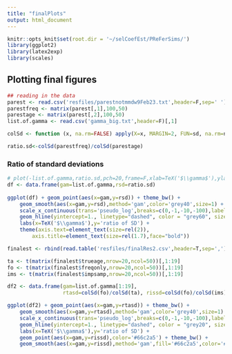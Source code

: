 ```yaml
---
title: "finalPlots"
output: html_document
---
```


```r
knitr::opts_knit$set(root.dir = '~/selCoefEst/PReFerSims/')
library(ggplot2)
library(latex2exp)
library(scales)
```

## Plotting final figures

```r
## reading in the data
parest <- read.csv('resfiles/parestnotmmdw9Feb23.txt',header=F,sep=' ')
parestfreq <- matrix(parest[,1],100,50)
parestage <- matrix(parest[,2],100,50)
list.of.gamma <- read.csv('gamma_big.txt',header=F)[,1]

colSd <- function (x, na.rm=FALSE) apply(X=x, MARGIN=2, FUN=sd, na.rm=na.rm)

ratio.sd<-colSd(parestfreq)/colSd(parestage)
```

### Ratio of standard deviations

```r
# plot(-list.of.gamma,ratio.sd,pch=20,frame=F,xlab=TeX('$\\gamma$'),ylab='ratio of SD',log='x',xaxt='n'); grid(); ylim(0.9,1.5); abline(h=1,col='grey80',lty=2); axis(1,at=1:5,labels=10^seq(-2,2,1))
df <- data.frame(gam=list.of.gamma,rsd=ratio.sd)
 
ggplot(df) + geom_point(aes(x=gam,y=rsd)) + theme_bw() + 
    geom_smooth(aes(x=gam,y=rsd),method='gam',color='grey40',size=1) +
    scale_x_continuous(trans='pseudo_log',breaks=c(0,-1,-10,-100),labels=c(0,-1,-10,-100)) +
    geom_hline(yintercept=1., linetype="dashed", color = "grey60", size=1) + 
    labs(x=TeX('$\\gamma$'),y='ratio of SD') +
    theme(axis.text=element_text(size=rel(2)),
        axis.title=element_text(size=rel(1.7),face="bold"))
```

```r
finalest <- rbind(read.table('resfiles/finalRes2.csv',header=T,sep=','),read.table('resfiles/finalRes2023-03-02.csv',header=T,sep=','))

ta <- t(matrix(finalest$trueage,nrow=20,ncol=50))[,1:19]
fo <- t(matrix(finalest$freqonly,nrow=20,ncol=50))[,1:19]
ims <- t(matrix(finalest$impsamp,nrow=20,ncol=50))[,1:19]

df2 <- data.frame(gam=list.of.gamma[1:19],
                  rtasd=colSd(fo)/colSd(ta), rissd=colSd(fo)/colSd(ims))

ggplot(df2) + geom_point(aes(x=gam,y=rtasd)) + theme_bw() + 
    geom_smooth(aes(x=gam,y=rtasd),method='gam',color='grey40',size=1) +
    scale_x_continuous(trans='pseudo_log',breaks=c(0,-1,-10,-100),labels=c(0,-1,-10,-100)) +
    geom_hline(yintercept=1., linetype="dashed", color = "grey20", size=1) + 
    labs(x=TeX('$\\gamma$'),y='ratio of SD') +
    geom_point(aes(x=gam,y=rissd),color='#66c2a5') + theme_bw() +
    geom_smooth(aes(x=gam,y=rissd),method='gam',fill='#66c2a5',color='#66c2a5',size=1)
```
